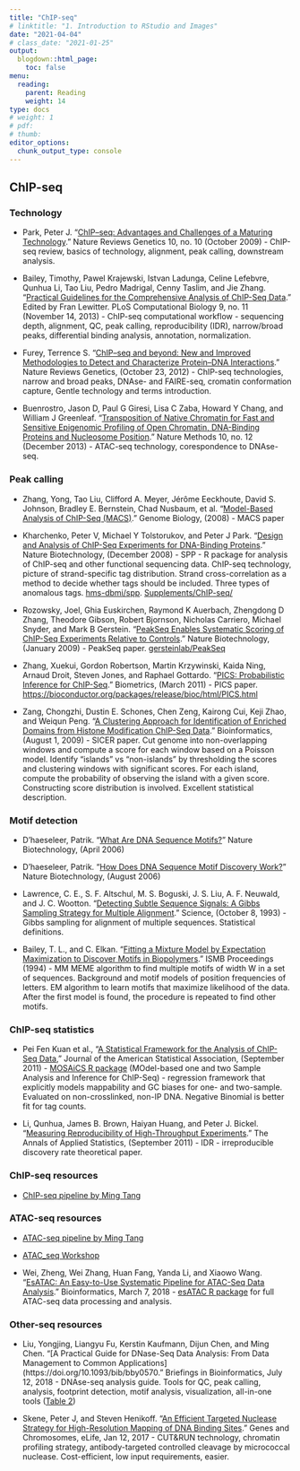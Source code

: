 ```yaml
---
title: "ChIP-seq"
# linktitle: "1. Introduction to RStudio and Images"
date: "2021-04-04"
# class_date: "2021-01-25"
output:
  blogdown::html_page:
    toc: false
menu:
  reading:
    parent: Reading
    weight: 14
type: docs
# weight: 1 
# pdf: 
# thumb: 
editor_options: 
  chunk_output_type: console
---
```


## ChIP-seq

### Technology

- Park, Peter J. “[ChIP–seq: Advantages and Challenges of a Maturing Technology](https://doi.org/10.1038/nrg2641).” Nature Reviews Genetics 10, no. 10 (October 2009) - ChIP-seq review, basics of technology, alignment, peak calling, downstream analysis.

- Bailey, Timothy, Pawel Krajewski, Istvan Ladunga, Celine Lefebvre, Qunhua Li, Tao Liu, Pedro Madrigal, Cenny Taslim, and Jie Zhang. “[Practical Guidelines for the Comprehensive Analysis of ChIP-Seq Data](http://journals.plos.org/ploscompbiol/article?id=10.1371/journal.pcbi.1003326).” Edited by Fran Lewitter. PLoS Computational Biology 9, no. 11 (November 14, 2013) - ChIP-seq computational workflow - sequencing depth, alignment, QC, peak calling, reproducibility (IDR), narrow/broad peaks, differential binding analysis, annotation, normalization.

- Furey, Terrence S. “[ChIP–seq and beyond: New and Improved Methodologies to Detect and Characterize Protein–DNA Interactions](https://www.nature.com/articles/nrg3306).” Nature Reviews Genetics, (October 23, 2012) - ChIP-seq technologies, narrow and broad peaks, DNAse- and FAIRE-seq, cromatin conformation capture, Gentle technology and terms introduction. 

- Buenrostro, Jason D, Paul G Giresi, Lisa C Zaba, Howard Y Chang, and William J Greenleaf. “[Transposition of Native Chromatin for Fast and Sensitive Epigenomic Profiling of Open Chromatin, DNA-Binding Proteins and Nucleosome Position](https://doi.org/10.1038/nmeth.2688).” Nature Methods 10, no. 12 (December 2013) - ATAC-seq technology, corespondence to DNAse-seq.

### Peak calling

- Zhang, Yong, Tao Liu, Clifford A. Meyer, Jérôme Eeckhoute, David S. Johnson, Bradley E. Bernstein, Chad Nusbaum, et al. “[Model-Based Analysis of ChIP-Seq (MACS)](https://doi.org/10.1186/gb-2008-9-9-r137).” Genome Biology, (2008) - MACS paper

- Kharchenko, Peter V, Michael Y Tolstorukov, and Peter J Park. “[Design and Analysis of ChIP-Seq Experiments for DNA-Binding Proteins](https://doi.org/10.1038/nbt.1508).” Nature Biotechnology, (December 2008) - SPP - R package for analysis of ChIP-seq and other functional sequencing data. ChIP-seq technology, picture of strand-specific tag distribution. Strand cross-correlation as a method to decide whether tags should be included. Three types of anomalous tags. [hms-dbmi/spp](https://github.com/hms-dbmi/spp). [Supplements/ChIP-seq/](http://compbio.med.harvard.edu/Supplements/ChIP-seq/)

- Rozowsky, Joel, Ghia Euskirchen, Raymond K Auerbach, Zhengdong D Zhang, Theodore Gibson, Robert Bjornson, Nicholas Carriero, Michael Snyder, and Mark B Gerstein. “[PeakSeq Enables Systematic Scoring of ChIP-Seq Experiments Relative to Controls](https://doi.org/10.1038/nbt.1518).” Nature Biotechnology, (January 2009) - PeakSeq paper. [gersteinlab/PeakSeq](https://github.com/gersteinlab/PeakSeq)

- Zhang, Xuekui, Gordon Robertson, Martin Krzywinski, Kaida Ning, Arnaud Droit, Steven Jones, and Raphael Gottardo. “[PICS: Probabilistic Inference for ChIP-Seq](https://doi.org/10.1111/j.1541-0420.2010.01441.x).” Biometrics, (March 2011) - PICS paper. [https://bioconductor.org/packages/release/bioc/html/PICS.html](https://bioconductor.org/packages/PICS/)

- Zang, Chongzhi, Dustin E. Schones, Chen Zeng, Kairong Cui, Keji Zhao, and Weiqun Peng. “[A Clustering Approach for Identification of Enriched Domains from Histone Modification ChIP-Seq Data](https://doi.org/10.1093/bioinformatics/btp340).” Bioinformatics, (August 1, 2009) - SICER paper. Cut genome into non-overlapping windows and compute a score for each window based on a Poisson model. Identify "islands" vs "non-islands" by thresholding the scores and clustering windows with significant scores. For each island, compute the probability of observing the island with a given score. Constructing score distribution is involved. Excellent statistical description.

### Motif detection

- D’haeseleer, Patrik. “[What Are DNA Sequence Motifs?](https://doi.org/10.1038/nbt0406-423)” Nature Biotechnology, (April 2006)

- D’haeseleer, Patrik. “[How Does DNA Sequence Motif Discovery Work?](https://doi.org/10.1038/nbt0806-959)” Nature Biotechnology, (August 2006)

- Lawrence, C. E., S. F. Altschul, M. S. Boguski, J. S. Liu, A. F. Neuwald, and J. C. Wootton. “[Detecting Subtle Sequence Signals: A Gibbs Sampling Strategy for Multiple Alignment](http://science.sciencemag.org/content/262/5131/208.long).” Science, (October 8, 1993) - Gibbs sampling for alignment of multiple sequences. Statistical definitions.

- Bailey, T. L., and C. Elkan. “[Fitting a Mixture Model by Expectation Maximization to Discover Motifs in Biopolymers](https://www.sdsc.edu/~tbailey/papers/memeplus.tech.pdf).” ISMB Proceedings (1994) - MM MEME algorithm to find multiple motifs of width W in a set of sequences. Background and motif models of position frequencies of letters. EM algorithm to learn motifs that maximize likelihood of the data. After the first model is found, the procedure is repeated to find other motifs.

### ChIP-seq statistics

- Pei Fen Kuan et al., “[A Statistical Framework for the Analysis of ChIP-Seq Data](https://doi.org/10.1198/jasa.2011.ap09706),” Journal of the American Statistical Association, (September 2011) - [MOSAiCS R package](https://bioconductor.org/packages/mosaics/) (MOdel-based one and two Sample Analysis and Inference for ChIP-Seq) - regression framework that explicitly models mappability and GC biases for one- and two-sample. Evaluated on non-crosslinked, non-IP DNA. Negative Binomial is better fit for tag counts.

- Li, Qunhua, James B. Brown, Haiyan Huang, and Peter J. Bickel. “[Measuring Reproducibility of High-Throughput Experiments](https://doi.org/10.1214/11-AOAS466).” The Annals of Applied Statistics, (September 2011) - IDR - irreproducible discovery rate theoretical paper.

### ChIP-seq resources

- [ChIP-seq pipeline by Ming Tang](https://github.com/crazyhottommy/ChIP-seq-analysis)

### ATAC-seq resources

- [ATAC-seq pipeline by Ming Tang](https://gitlab.com/tangming2005/snakemake_ATACseq_pipeline/tree/shark)

- [ATAC_seq Workshop](https://github.com/ThomasCarroll/ATAC_Workshop)

- Wei, Zheng, Wei Zhang, Huan Fang, Yanda Li, and Xiaowo Wang. “[EsATAC: An Easy-to-Use Systematic Pipeline for ATAC-Seq Data Analysis](https://doi.org/10.1093/bioinformatics/bty141).” Bioinformatics, March 7, 2018 - [esATAC R package](https://bioconductor.org/packages/esATAC/) for full ATAC-seq data processing and analysis.

### Other-seq resources

- Liu, Yongjing, Liangyu Fu, Kerstin Kaufmann, Dijun Chen, and Ming Chen. “[A Practical Guide for DNase-Seq Data Analysis: From Data Management to Common Applications](https://doi.org/10.1093/bib/bby0570.” Briefings in Bioinformatics, July 12, 2018 - DNAse-seq analysis guide. Tools for QC, peak calling, analysis, footprint detection, motif analysis, visualization, all-in-one tools ([Table 2](https://academic.oup.com/bib/advance-article/doi/10.1093/bib/bby057/5053117#118754375))
    
- Skene, Peter J, and Steven Henikoff. “[An Efficient Targeted Nuclease Strategy for High-Resolution Mapping of DNA Binding Sites](https://doi.org/10.7554/eLife.21856).” Genes and Chromosomes, eLife, Jan 12, 2017 - CUT&RUN technology, chromatin profiling strategy, antibody-targeted controlled cleavage by micrococcal nuclease. Cost-efficient, low input requirements, easier.
